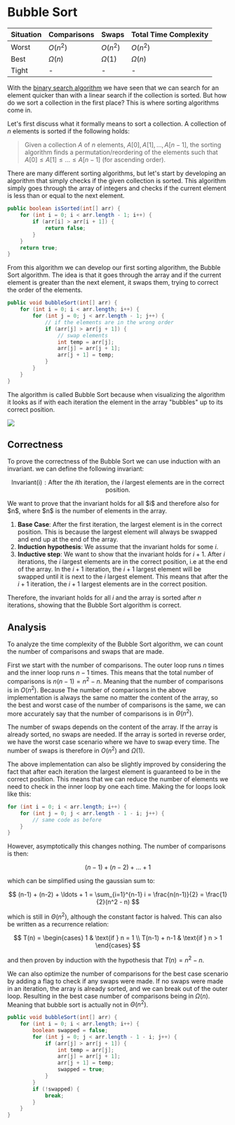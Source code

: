 
# Bubble Sort

| Situation | Comparisons | Swaps | Total Time Complexity |
|-----------|-------------|-------|-----------------------|
| Worst     | $O(n^2)$ | $O(n^2)$ | $O(n^2)$ |
| Best      | $\Omega(n)$ | $\Omega(1)$ | $\Omega(n)$ |
| Tight     | - | - | - |

With the [binary search algorithm](/digitalGarden/cs/algorithmsDataStructures/searchingSorting/searching#binary-search) we have 
seen that we can search for an element quicker than with a linear search if the collection is sorted. But how do we sort 
a collection in the first place? This is where sorting algorithms come in.

Let's first discuss what it formally means to sort a collection. A collection of $n$ elements is sorted if the following 
holds:

> Given a collection $A$ of $n$ elements, $A[0], A[1], \ldots, A[n-1]$, the sorting algorithm finds a permutation/reordering 
> of the elements such that $A[0] \leq A[1] \leq \ldots \leq A[n-1]$ (for ascending order).

There are many different sorting algorithms, but let's start by developing an algorithm that simply checks if the given 
collection is sorted. This algorithm simply goes through the array of integers and checks if the current element is less 
than or equal to the next element. 

```java
public boolean isSorted(int[] arr) {
    for (int i = 0; i < arr.length - 1; i++) {
        if (arr[i] > arr[i + 1]) {
            return false;
        }
    }
    return true;
}
```

From this algorithm we can develop our first sorting algorithm, the Bubble Sort algorithm. The idea is that it goes 
through the array and if the current element is greater than the next element, it swaps them, trying to correct the 
order of the elements.

```java
public void bubbleSort(int[] arr) {
    for (int i = 0; i < arr.length; i++) {
        for (int j = 0; j < arr.length - 1; j++) {
            // if the elements are in the wrong order
            if (arr[j] > arr[j + 1]) {
                // swap elements
                int temp = arr[j];
                arr[j] = arr[j + 1];
                arr[j + 1] = temp;
            }
        }
    }
}
```

The algorithm is called Bubble Sort because when visualizing the algorithm it looks as if with each iteration the element 
in the array "bubbles" up to its correct position.

<Image 
    src="/cs/algdBubbleSort.gif"
    caption="Visualization of the bubble sort algorithm."
    width={400}
/>

## Correctness

To prove the correctness of the Bubble Sort we can use induction with an invariant. we can define the following invariant: 

$$
\text{Invariant(i)}: \text{After the $i$th iteration, the $i$ largest elements are in the correct position.}
$$

<Callout type="proof">
We want to prove that the invariant holds for all $i$ and therefore also for $n$, where $n$ is the number of elements in the array.

1. **Base Case**: After the first iteration, the largest element is in the correct position. This is because the largest 
element will always be swapped and end up at the end of the array.
2. **Induction hypothesis**: We assume that the invariant holds for some $i$.
3. **Inductive step**: We want to show that the invariant holds for $i+1$. After $i$ iterations, the $i$ largest elements 
are in the correct position, i.e at the end of the array. In the $i+1$ iteration, the $i+1$ largest element will be swapped 
until it is next to the $i$ largest element. This means that after the $i+1$ iteration, the $i+1$ largest elements are 
in the correct position.

Therefore, the invariant holds for all $i$ and the array is sorted after $n$ iterations, showing that the Bubble Sort 
algorithm is correct.
</Callout>

## Analysis

To analyze the time complexity of the Bubble Sort algorithm, we can count the number of comparisons and swaps that are 
made. 

First we start with the number of comparisons. The outer loop runs $n$ times and the inner loop runs $n-1$ times. 
This means that the total number of comparisons is $n (n-1) = n^2 - n$. Meaning that the number of comparisons is 
in $O(n^2)$. Because The number of comparisons in the above implementation is always the same no matter the content of the array, so the best 
and worst case of the number of comparisons is the same, we can more accurately say that the number of comparisons is 
in $\Theta(n^2)$. 

The number of swaps depends on the content of the array. If the array is already sorted, no swaps are needed. If the 
array is sorted in reverse order, we have the worst case scenario where we have to swap every time. The number of swaps 
is therefore in $O(n^2)$ and $\Omega(1)$.

The above implementation can also be slightly improved by considering the fact that after each iteration the largest element 
is guaranteed to be in the correct position. This means that we can reduce the number of elements we need to check in the 
inner loop by one each time. Making the for loops look like this:

```java
for (int i = 0; i < arr.length; i++) {
    for (int j = 0; j < arr.length - 1 - i; j++) {
        // same code as before
    }
}
```

However, asymptotically this changes nothing. The number of comparisons is then: 

$$
(n-1) + (n-2) + \ldots + 1
$$ 

which can be simplified using the gaussian sum to:

$$
(n-1) + (n-2) + \ldots + 1 = \sum_{i=1}^{n-1} i = \frac{n(n-1)}{2} = \frac{1}{2}(n^2 - n)
$$

which is still in $\Theta(n^2)$, although the constant factor is halved. This can also be written as a recurrence relation:

$$
T(n) = \begin{cases}
    1 & \text{if } n = 1 \\
    T(n-1) + n-1 & \text{if } n > 1
\end{cases}
$$

and then proven by induction with the hypothesis that $T(n) = n^2 - n$.

We can also optimize the number of comparisons for the best case scenario by adding a flag to check if any swaps were made. 
If no swaps were made in an iteration, the array is already sorted, and we can break out of the outer loop. Resulting 
in the best case number of comparisons being in $\Omega(n)$. Meaning that bubble sort is actually not in $\Theta(n^2)$.

```java
public void bubbleSort(int[] arr) {
    for (int i = 0; i < arr.length; i++) {
        boolean swapped = false;
        for (int j = 0; j < arr.length - 1 - i; j++) {
            if (arr[j] > arr[j + 1]) {
                int temp = arr[j];
                arr[j] = arr[j + 1];
                arr[j + 1] = temp;
                swapped = true;
            }
        }
        if (!swapped) {
            break;
        }
    }
}
```